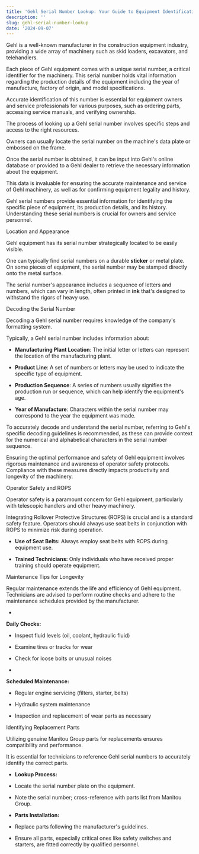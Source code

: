 ```yaml
---
title: 'Gehl Serial Number Lookup: Your Guide to Equipment Identification'
description: ''
slug: gehl-serial-number-lookup
date: '2024-09-07'
---
```



Gehl is a well-known manufacturer in the construction equipment industry, providing a wide array of machinery such as skid loaders, excavators, and telehandlers. 

Each piece of Gehl equipment comes with a unique serial number, a critical identifier for the machinery. This serial number holds vital information regarding the production details of the equipment including the year of manufacture, factory of origin, and model specifications. 

Accurate identification of this number is essential for equipment owners and service professionals for various purposes, such as ordering parts, accessing service manuals, and verifying ownership.

The process of looking up a Gehl serial number involves specific steps and access to the right resources. 

Owners can usually locate the serial number on the machine's data plate or embossed on the frame. 

Once the serial number is obtained, it can be input into Gehl's online database or provided to a Gehl dealer to retrieve the necessary information about the equipment. 

This data is invaluable for ensuring the accurate maintenance and service of Gehl machinery, as well as for confirming equipment legality and history.

Gehl serial numbers provide essential information for identifying the specific piece of equipment, its production details, and its history. Understanding these serial numbers is crucial for owners and service personnel.

Location and Appearance

Gehl equipment has its serial number strategically located to be easily visible. 

One can typically find serial numbers on a durable **sticker** or metal plate. On some pieces of equipment, the serial number may be stamped directly onto the metal surface. 

The serial number's appearance includes a sequence of letters and numbers, which can vary in length, often printed in **ink** that's designed to withstand the rigors of heavy use.

Decoding the Serial Number

Decoding a Gehl serial number requires knowledge of the company's formatting system. 

Typically, a Gehl serial number includes information about:

- **Manufacturing Plant Location**: The initial letter or letters can represent the location of the manufacturing plant.

- **Product Line**: A set of numbers or letters may be used to indicate the specific type of equipment.

- **Production Sequence**: A series of numbers usually signifies the production run or sequence, which can help identify the equipment's age.

- **Year of Manufacture**: Characters within the serial number may correspond to the year the equipment was made.

To accurately decode and understand the serial number, referring to Gehl's specific decoding guidelines is recommended, as these can provide context for the numerical and alphabetical characters in the serial number sequence.

Ensuring the optimal performance and safety of Gehl equipment involves rigorous maintenance and awareness of operator safety protocols. Compliance with these measures directly impacts productivity and longevity of the machinery.

Operator Safety and ROPS

Operator safety is a paramount concern for Gehl equipment, particularly with telescopic handlers and other heavy machinery. 

Integrating Rollover Protective Structures (ROPS) is crucial and is a standard safety feature. Operators should always use seat belts in conjunction with ROPS to minimize risk during operation.

- **Use of Seat Belts:** Always employ seat belts with ROPS during equipment use.

- **Trained Technicians:** Only individuals who have received proper training should operate equipment.

Maintenance Tips for Longevity

Regular maintenance extends the life and efficiency of Gehl equipment. Technicians are advised to perform routine checks and adhere to the maintenance schedules provided by the manufacturer.

- 
**Daily Checks:**

- Inspect fluid levels (oil, coolant, hydraulic fluid)

- Examine tires or tracks for wear

- Check for loose bolts or unusual noises

- 
**Scheduled Maintenance:**

- Regular engine servicing (filters, starter, belts)

- Hydraulic system maintenance

- Inspection and replacement of wear parts as necessary

Identifying Replacement Parts

Utilizing genuine Manitou Group parts for replacements ensures compatibility and performance. 

It is essential for technicians to reference Gehl serial numbers to accurately identify the correct parts.

- **Lookup Process:**

- Locate the serial number plate on the equipment.

- Note the serial number; cross-reference with parts list from Manitou Group.

- **Parts Installation:**

- Replace parts following the manufacturer's guidelines.

- Ensure all parts, especially critical ones like safety switches and starters, are fitted correctly by qualified personnel.

